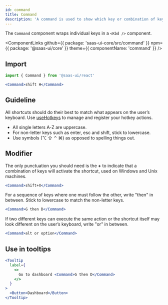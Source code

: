 ```yaml
---
id: command
title: Command
description: 'A command is used to show which key or combination of keys performs a given action.'
---
```


The `Command` component wraps individual keys in a `<Kbd />` component.

<ComponentLinks
  github={{ package: 'saas-ui-core/src/command' }}
  npm={{ package: '@saas-ui/core' }}
  theme={{ componentName: 'command' }}
/>

## Import

```js
import { Command } from '@saas-ui/react'
```

```jsx center=true
<Command>shift H</Command>
```

## Guideline

All shortcuts should do their best to match what appears on the user’s keyboard.
Use [useHotkeys](/navigation/hotkeys) to manage and register your hotkey actions.

- All single letters A-Z are uppercase.
- For non-letter keys such as enter, esc and shift, stick to lowercase.
- Use symbols (⌥ ⇧ ⌃ ⌘) as opposed to spelling things out.

## Modifier

The only punctuation you should need is the **+** to indicate that a combination
of keys will activate the shortcut, used on Windows and Unix machines.

```jsx center=true
<Command>shift+X</Command>
```

For a sequence of keys where one must follow the other, write "then" in between.
Stick to lowercase to match the non-letter keys.

```jsx center=true
<Command>G then D</Command>
```

If two different keys can execute the same action or the shortcut itself may
look different on the user’s keyboard, write "or" in between.

```jsx center=true
<Command>alt or option</Command>
```

## Use in tooltips

```jsx center=true
<Tooltip
  label={
    <>
      Go to dashboard <Command>G then D</Command>
    </>
  }
>
  <Button>Dashboard</Button>
</Tooltip>
```
